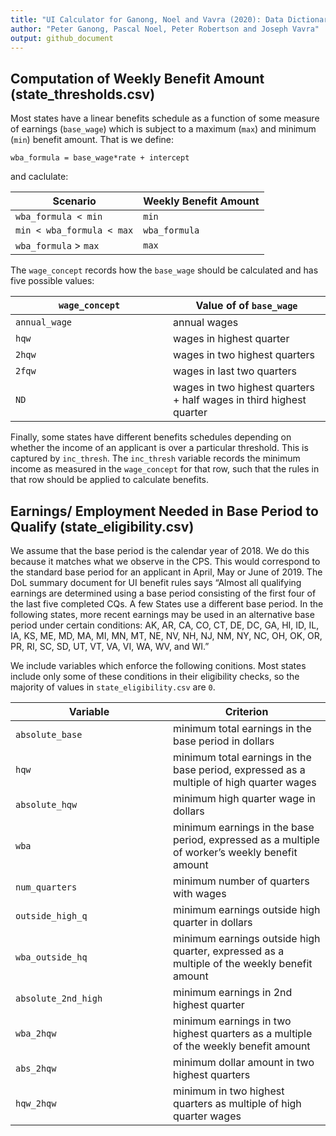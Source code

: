 ```yaml
---
title: "UI Calculator for Ganong, Noel and Vavra (2020): Data Dictionary "
author: "Peter Ganong, Pascal Noel, Peter Robertson and Joseph Vavra"
output: github_document
---
```


## Computation of Weekly Benefit Amount (state_thresholds.csv)

Most states have a linear benefits schedule as a function of some measure of earnings (`base_wage`) which is subject to a maximum (`max`) and minimum (`min`) benefit amount. That is we define: 

`wba_formula = base_wage*rate + intercept`

and caclulate:

Scenario | Weekly Benefit Amount
--- | ---
`wba_formula < min` | `min`
`min < wba_formula < max` | `wba_formula`
`wba_formula` > `max` | `max`


The `wage_concept` records how the `base_wage` should be calculated and has five possible values:

`wage_concept` | Value of of `base_wage`
--- | --- 
`annual_wage` | annual wages
`hqw` | wages in highest quarter
`2hqw` | wages in two highest quarters
`2fqw` | wages in last two quarters
`ND` | wages in two highest quarters + half wages in third highest quarter

Finally, some states have different benefits schedules depending on whether the income of an applicant is over a particular threshold. This is captured by `inc_thresh`. The `inc_thresh` variable records the minimum income as measured in the `wage_concept` for that row, such that the rules in that row should be applied to calculate benefits.   


## Earnings/ Employment Needed in Base Period to Qualify (state_eligibility.csv)
We assume that the base period is the calendar year of 2018. We do this because it matches what we observe in the CPS. This would correspond to the standard base period for an applicant in April, May or June of 2019. The DoL summary document for UI benefit rules says 
“Almost all qualifying earnings are determined using a base period consisting of the first four of the last five completed CQs. A few States use a different base period. In the following states, more recent earnings may be used in an alternative base period under certain conditions: AK, AR, CA, CO, CT, DE, DC, GA, HI, ID, IL, IA, KS, ME, MD, MA, MI, MN, MT, NE, NV, NH, NJ, NM, NY, NC, OH, OK, OR, PR, RI, SC, SD, UT, VT, VA, VI, WA, WV, and WI.”

We include variables which enforce the following conitions. Most states include only some of these conditions in their eligibility checks, so the majority of values in `state_eligibility.csv` are `0`.

Variable | Criterion
--- | --- 
`absolute_base` | minimum total earnings in the base period in dollars
`hqw` | minimum total earnings in the base period, expressed as a multiple of high quarter wages 
`absolute_hqw` | minimum high quarter wage in dollars
`wba` | minimum earnings in the base period, expressed as a multiple of worker’s weekly benefit amount
`num_quarters` | minimum number of quarters with wages
`outside_high_q` | minimum earnings outside high quarter in dollars
`wba_outside_hq` | minimum earnings outside high quarter, expressed as a multiple of the weekly benefit amount
`absolute_2nd_high` | minimum earnings in 2nd highest quarter
`wba_2hqw` | minimum earnings in two highest quarters as a multiple of the weekly benefit amount
`abs_2hqw` | minimum dollar amount in two highest quarters
`hqw_2hqw` | minimum in two highest quarters as multiple of high quarter wages


